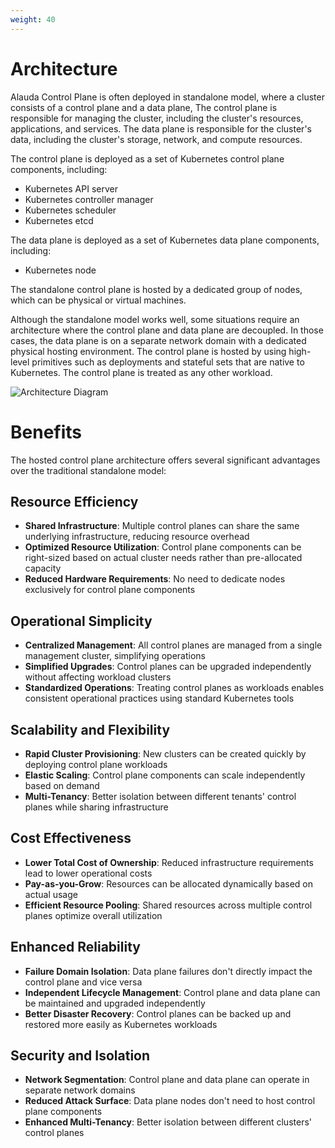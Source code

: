 ```yaml
---
weight: 40
---
```


# Architecture

Alauda Control Plane is often deployed in standalone model, where a cluster consists of a control plane and a data plane, The control plane is responsible for managing the cluster, including the cluster's resources, applications, and services. The data plane is responsible for the cluster's data, including the cluster's storage, network, and compute resources.

The control plane is deployed as a set of Kubernetes control plane components, including:

- Kubernetes API server
- Kubernetes controller manager
- Kubernetes scheduler
- Kubernetes etcd

The data plane is deployed as a set of Kubernetes data plane components, including:

- Kubernetes node

The standalone control plane is hosted by a dedicated group of nodes, which can be physical or virtual machines.

Although the standalone model works well, some situations require an architecture where the control plane and data plane are decoupled. In those cases, the data plane is on a separate network domain with a dedicated physical hosting environment. The control plane is hosted by using high-level primitives such as deployments and stateful sets that are native to Kubernetes. The control plane is treated as any other workload.

![Architecture Diagram](./assets/architecture.png)

# Benefits

The hosted control plane architecture offers several significant advantages over the traditional standalone model:

## Resource Efficiency

- **Shared Infrastructure**: Multiple control planes can share the same underlying infrastructure, reducing resource overhead
- **Optimized Resource Utilization**: Control plane components can be right-sized based on actual cluster needs rather than pre-allocated capacity
- **Reduced Hardware Requirements**: No need to dedicate nodes exclusively for control plane components

## Operational Simplicity

- **Centralized Management**: All control planes are managed from a single management cluster, simplifying operations
- **Simplified Upgrades**: Control planes can be upgraded independently without affecting workload clusters
- **Standardized Operations**: Treating control planes as workloads enables consistent operational practices using standard Kubernetes tools

## Scalability and Flexibility

- **Rapid Cluster Provisioning**: New clusters can be created quickly by deploying control plane workloads
- **Elastic Scaling**: Control plane components can scale independently based on demand
- **Multi-Tenancy**: Better isolation between different tenants' control planes while sharing infrastructure

## Cost Effectiveness

- **Lower Total Cost of Ownership**: Reduced infrastructure requirements lead to lower operational costs
- **Pay-as-you-Grow**: Resources can be allocated dynamically based on actual usage
- **Efficient Resource Pooling**: Shared resources across multiple control planes optimize overall utilization

## Enhanced Reliability

- **Failure Domain Isolation**: Data plane failures don't directly impact the control plane and vice versa
- **Independent Lifecycle Management**: Control plane and data plane can be maintained and upgraded independently
- **Better Disaster Recovery**: Control planes can be backed up and restored more easily as Kubernetes workloads

## Security and Isolation

- **Network Segmentation**: Control plane and data plane can operate in separate network domains
- **Reduced Attack Surface**: Data plane nodes don't need to host control plane components
- **Enhanced Multi-Tenancy**: Better isolation between different clusters' control planes


